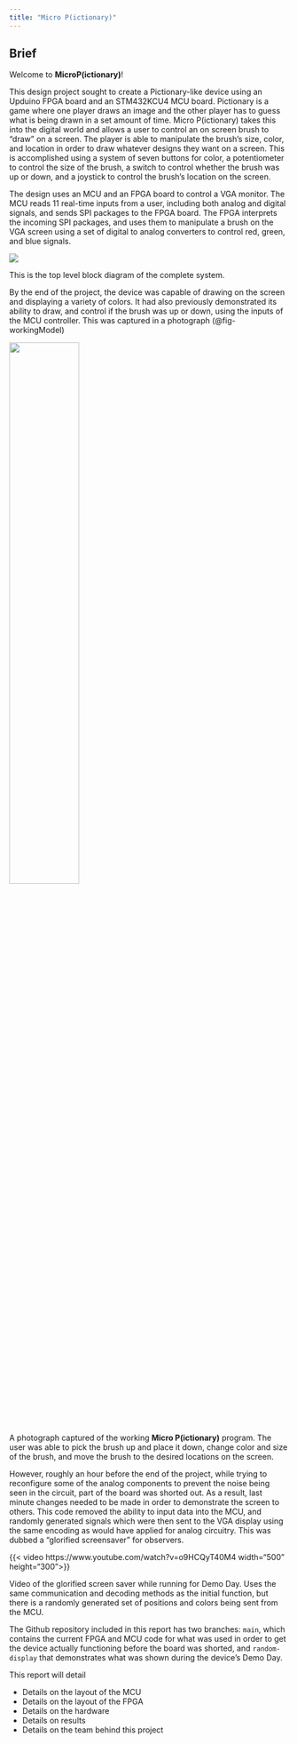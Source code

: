 ```yaml
---
title: "Micro P(ictionary)"
---
```


## Brief

Welcome to **MicroP(ictionary)**!

This design project sought to create a Pictionary-like device using an Upduino FPGA board and an STM432KCU4 MCU board. Pictionary is a game where one player draws an image and the other player has to guess what is being drawn in a set amount of time. Micro P(ictionary) takes this into the digital world and allows a user to control an on screen brush to "draw" on a screen. The player is able to manipulate the brush's size, color, and location in order to draw whatever designs they want on a screen. This is accomplished using a system of seven buttons for color, a potentiometer to control the size of the brush, a switch to control whether the brush was up or down, and a joystick to control the brush's location on the screen.

The design uses an MCU and an FPGA board to control a VGA monitor. The MCU reads 11 real-time inputs from a user, including both analog and digital signals, and sends SPI packages to the FPGA board. The FPGA interprets the incoming SPI packages, and uses them to manipulate a brush on the VGA screen using a set of digital to analog converters to control red, green, and blue signals.

:::{#fig-overview}
![](images/simple_block_diag.png)

This is the top level block diagram of the complete system.
:::

By the end of the project, the device was capable of drawing on the screen and displaying a variety of colors. It had also previously demonstrated its ability to draw, and control if the brush was up or down, using the inputs of the MCU controller. This was captured in a photograph (@fig-workingModel)

:::{#fig-workingModel}
![](images/working_drawing.png){width=50%}

A photograph captured of the working **Micro P(ictionary)** program. The user was able to pick the brush up and place it down, change color and size of the brush, and move the brush to the desired locations on the screen.
:::

However, roughly an hour before the end of the project, while trying to reconfigure some of the analog components to prevent the noise being seen in the circuit, part of the board was shorted out. As a result, last minute changes needed to be made in order to demonstrate the screen to others. This code removed the ability to input data into the MCU, and randomly generated signals which were then sent to the VGA display using the same encoding as would have applied for analog circuitry. This was dubbed a "glorified screensaver" for observers.

:::{#fig-workingVideo}

{{< video https://www.youtube.com/watch?v=o9HCQyT40M4 width="500" height="300">}}

Video of the glorified screen saver while running for Demo Day. Uses the same communication and decoding methods as the initial function, but there is a randomly generated set of positions and colors being sent from the MCU.
:::

The Github repository included in this report has two branches: `main`, which contains the current FPGA and MCU code for what was used in order to get the device actually functioning before the board was shorted, and `random-display` that demonstrates what was shown during the device's Demo Day.

This report will detail

* Details on the layout of the MCU\
* Details on the layout of the FPGA\
* Details on the hardware\
* Details on results\
* Details on the team behind this project

<!-- ## Abstract

MicroP(ictionary) is a game for lab students that want to play online, but have to play using hardware instead. The goal of this project was to make a **Micro P(ictionary)** game with the following specs:

> 7 Buttons to control 7 different colors

> A potentiometer to control the thickness of the brush being used

> A brush up/down switch that controls whether the brush is drawing or not

> A joystick to control where we are on the board.

The project had two separate pieces; the MCU that collects and stores the current status of the brush (including color, thickness, and location), and the FPGA, which has an onboard RAM that stores the color left behind by the brush or simply shows the user their current location. The brush will always be orange. The MCU consistently sends SPI updates of the location of the user to the FPGA board, and the FPGA board then outputs this data onto the computer screen. When the user updates the colors of the board or decides to put the brush down, the system sends an additional SPI package with the updated color and brush up/down information.

This program was extremely close to working, but likely due to a high level of power flux, the board connection between the MCU and the FPGA has been shorted. The MCU can be connected to via JLink separate from the board, but when it is plugged into the board, JLink can no longer connect.

Prior to this issue, the device was able to draw x/y locations, as well as travel in a controlled manner about the screen.

A video prior to this was not captured demonstrating how the brush was able to travel about the screen and leave a trail: this video, however, displays how the brush's current color was being captured and making it over to the VGA device, and how control of whether the color was changed via the brush up/down switch was changed.

{{< video https://www.youtube.com/watch?v=NjBG17eC-Dw&feature=youtu.be >}}

The overview of this system can be seen in @fig-overview. -->




